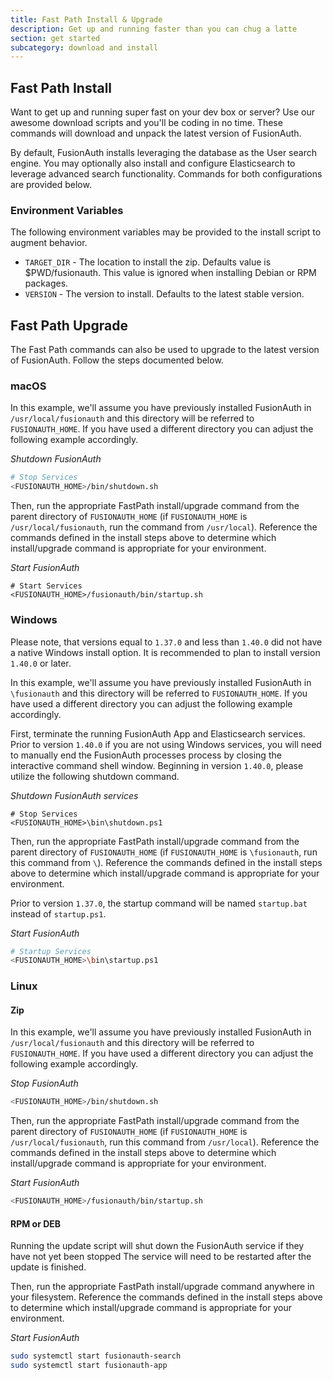 ```yaml
---
title: Fast Path Install & Upgrade
description: Get up and running faster than you can chug a latte
section: get started
subcategory: download and install
---
```



## Fast Path Install

Want to get up and running super fast on your dev box or server? Use our awesome download scripts and you'll be coding in no time. These commands will download and unpack the latest version of FusionAuth.

By default, FusionAuth installs leveraging the database as the User search engine.  You may optionally also install and configure Elasticsearch to leverage advanced search functionality.  Commands for both configurations are provided below.

### Environment Variables
The following environment variables may be provided to the install script to augment behavior.

* `TARGET_DIR` - The location to install the zip. Defaults value is $PWD/fusionauth. This value is ignored when installing Debian or RPM packages.
* `VERSION` - The version to install. Defaults to the latest stable version.

<Install/>

## Fast Path Upgrade

The Fast Path commands can also be used to upgrade to the latest version of FusionAuth.  Follow the steps documented below.

### macOS
In this example, we'll assume you have previously installed FusionAuth in `/usr/local/fusionauth` and this directory will be referred to `FUSIONAUTH_HOME`. If you have used a different directory you can adjust the following example accordingly.

<i class="text-sm pb-0 mb-0">Shutdown FusionAuth</i>

```sh
# Stop Services
<FUSIONAUTH_HOME>/bin/shutdown.sh
```

Then, run the appropriate FastPath install/upgrade command from the parent directory of `FUSIONAUTH_HOME` (if `FUSIONAUTH_HOME` is `/usr/local/fusionauth`, run the command from `/usr/local`).
Reference the commands defined in the install steps above to determine which install/upgrade command is appropriate for your environment.

<i class="text-sm pb-0">Start FusionAuth</i>

```
# Start Services
<FUSIONAUTH_HOME>/fusionauth/bin/startup.sh
```

### Windows

Please note, that versions equal to `1.37.0` and less than `1.40.0` did not have a native Windows install option. It is recommended to plan to install version `1.40.0` or later.

In this example, we'll assume you have previously installed FusionAuth in `\fusionauth` and this directory will be referred to `FUSIONAUTH_HOME`. If you have used a different directory you can adjust the following example accordingly.

First, terminate the running FusionAuth App and Elasticsearch services. Prior to version `1.40.0` if you are not using Windows services, you will need to manually end the FusionAuth processes process by closing the interactive command shell window. Beginning in version `1.40.0`, please utilize the following shutdown command.

<i class="text-sm pb-0">Shutdown FusionAuth services</i>
```
# Stop Services
<FUSIONAUTH_HOME>\bin\shutdown.ps1
```

Then, run the appropriate FastPath install/upgrade command from the parent directory of `FUSIONAUTH_HOME` (if `FUSIONAUTH_HOME` is `\fusionauth`, run this command from `\`).  Reference the commands defined in the install steps above to determine which install/upgrade command is appropriate for your environment.

Prior to version `1.37.0`, the startup command will be named `startup.bat` instead of `startup.ps1`.

<i class="text-sm pb-0">Start FusionAuth</i>

```sh
# Startup Services
<FUSIONAUTH_HOME>\bin\startup.ps1
```

### Linux

#### Zip
In this example, we'll assume you have previously installed FusionAuth in `/usr/local/fusionauth` and this directory will be referred to `FUSIONAUTH_HOME`. If you have used a different directory you can adjust the following example accordingly.

<i class="text-sm pb-0">Stop FusionAuth</i>

```sh
<FUSIONAUTH_HOME>/bin/shutdown.sh
```

Then, run the appropriate FastPath install/upgrade command from the parent directory of `FUSIONAUTH_HOME` (if `FUSIONAUTH_HOME` is `/usr/local/fusionauth`, run this command from `/usr/local`). Reference the commands defined in the install steps above to determine which install/upgrade command is appropriate for your environment.

<i class="text-sm pb-0">Start FusionAuth</i>

```sh
<FUSIONAUTH_HOME>/fusionauth/bin/startup.sh
```

#### RPM or DEB

<Aside type="note">
  Running the update script will shut down the FusionAuth service if they have not yet been stopped The service will need to be restarted after the update is finished.
</Aside>

Then, run the appropriate FastPath install/upgrade command anywhere in your filesystem. Reference the commands defined in the install steps above to determine which install/upgrade command is appropriate for your environment.

<i class="text-sm pb-0">Start FusionAuth</i>

```sh
sudo systemctl start fusionauth-search
sudo systemctl start fusionauth-app
```